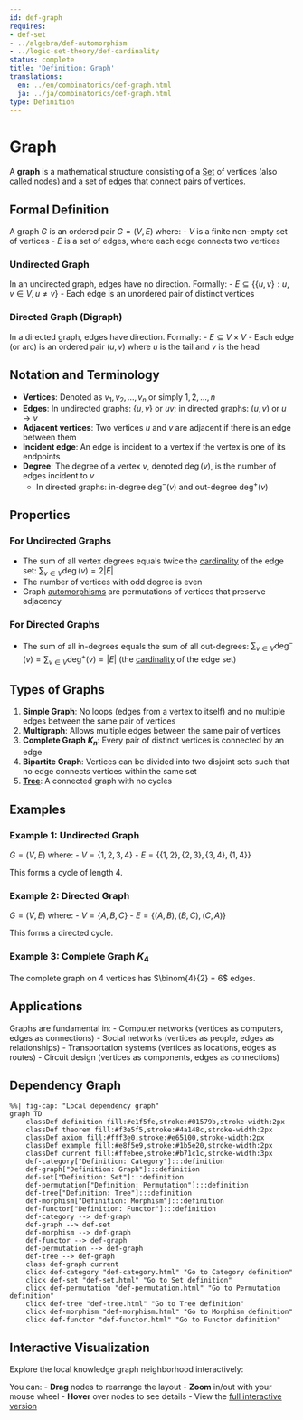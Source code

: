 ```yaml
---
id: def-graph
requires:
- def-set
- ../algebra/def-automorphism
- ../logic-set-theory/def-cardinality
status: complete
title: 'Definition: Graph'
translations:
  en: ../en/combinatorics/def-graph.html
  ja: ../ja/combinatorics/def-graph.html
type: Definition
---
```


# Graph {#def-graph}

A **graph** is a mathematical structure consisting of a [Set](../logic-set-theory/def-set.qmd) of vertices (also called nodes) and a set of edges that connect pairs of vertices.

## Formal Definition

A graph $G$ is an ordered pair $G = (V, E)$ where:
- $V$ is a finite non-empty set of vertices
- $E$ is a set of edges, where each edge connects two vertices

### Undirected Graph

In an undirected graph, edges have no direction. Formally:
- $E \subseteq \{\{u, v\} : u, v \in V, u \neq v\}$
- Each edge is an unordered pair of distinct vertices

### Directed Graph (Digraph)

In a directed graph, edges have direction. Formally:
- $E \subseteq V \times V$
- Each edge (or arc) is an ordered pair $(u, v)$ where $u$ is the tail and $v$ is the head

## Notation and Terminology

- **Vertices**: Denoted as $v_1, v_2, ..., v_n$ or simply $1, 2, ..., n$
- **Edges**: In undirected graphs: $\{u, v\}$ or $uv$; in directed graphs: $(u, v)$ or $u \to v$
- **Adjacent vertices**: Two vertices $u$ and $v$ are adjacent if there is an edge between them
- **Incident edge**: An edge is incident to a vertex if the vertex is one of its endpoints
- **Degree**: The degree of a vertex $v$, denoted $\deg(v)$, is the number of edges incident to $v$
  - In directed graphs: in-degree $\deg^-(v)$ and out-degree $\deg^+(v)$

## Properties

### For Undirected Graphs
- The sum of all vertex degrees equals twice the [cardinality](../logic-set-theory/def-cardinality.qmd) of the edge set: $\sum_{v \in V} \deg(v) = 2|E|$
- The number of vertices with odd degree is even
- Graph [automorphisms](../algebra/def-automorphism.qmd) are permutations of vertices that preserve adjacency

### For Directed Graphs
- The sum of all in-degrees equals the sum of all out-degrees: $\sum_{v \in V} \deg^-(v) = \sum_{v \in V} \deg^+(v) = |E|$ (the [cardinality](../logic-set-theory/def-cardinality.qmd) of the edge set)

## Types of Graphs

1. **Simple Graph**: No loops (edges from a vertex to itself) and no multiple edges between the same pair of vertices
2. **Multigraph**: Allows multiple edges between the same pair of vertices
3. **Complete Graph $K_n$**: Every pair of distinct vertices is connected by an edge
4. **Bipartite Graph**: Vertices can be divided into two disjoint sets such that no edge connects vertices within the same set
5. **[Tree](def-tree.qmd)**: A connected graph with no cycles

## Examples

### Example 1: Undirected Graph
$G = (V, E)$ where:
- $V = \{1, 2, 3, 4\}$
- $E = \{\{1, 2\}, \{2, 3\}, \{3, 4\}, \{1, 4\}\}$

This forms a cycle of length 4.

### Example 2: Directed Graph
$G = (V, E)$ where:
- $V = \{A, B, C\}$
- $E = \{(A, B), (B, C), (C, A)\}$

This forms a directed cycle.

### Example 3: Complete Graph $K_4$
The complete graph on 4 vertices has $\binom{4}{2} = 6$ edges.

## Applications

Graphs are fundamental in:
- Computer networks (vertices as computers, edges as connections)
- Social networks (vertices as people, edges as relationships)
- Transportation systems (vertices as locations, edges as routes)
- Circuit design (vertices as components, edges as connections)

## Dependency Graph

```mermaid
%%| fig-cap: "Local dependency graph"
graph TD
    classDef definition fill:#e1f5fe,stroke:#01579b,stroke-width:2px
    classDef theorem fill:#f3e5f5,stroke:#4a148c,stroke-width:2px
    classDef axiom fill:#fff3e0,stroke:#e65100,stroke-width:2px
    classDef example fill:#e8f5e9,stroke:#1b5e20,stroke-width:2px
    classDef current fill:#ffebee,stroke:#b71c1c,stroke-width:3px
    def-category["Definition: Category"]:::definition
    def-graph["Definition: Graph"]:::definition
    def-set["Definition: Set"]:::definition
    def-permutation["Definition: Permutation"]:::definition
    def-tree["Definition: Tree"]:::definition
    def-morphism["Definition: Morphism"]:::definition
    def-functor["Definition: Functor"]:::definition
    def-category --> def-graph
    def-graph --> def-set
    def-morphism --> def-graph
    def-functor --> def-graph
    def-permutation --> def-graph
    def-tree --> def-graph
    class def-graph current
    click def-category "def-category.html" "Go to Category definition"
    click def-set "def-set.html" "Go to Set definition"
    click def-permutation "def-permutation.html" "Go to Permutation definition"
    click def-tree "def-tree.html" "Go to Tree definition"
    click def-morphism "def-morphism.html" "Go to Morphism definition"
    click def-functor "def-functor.html" "Go to Functor definition"
```

## Interactive Visualization

Explore the local knowledge graph neighborhood interactively:

::: {.graph-viz data-id="def-graph" data-width="700" data-height="500"}
:::

You can:
- **Drag** nodes to rearrange the layout
- **Zoom** in/out with your mouse wheel
- **Hover** over nodes to see details
- View the [full interactive version](../../output/interactive/def-graph.html){target="_blank"}
